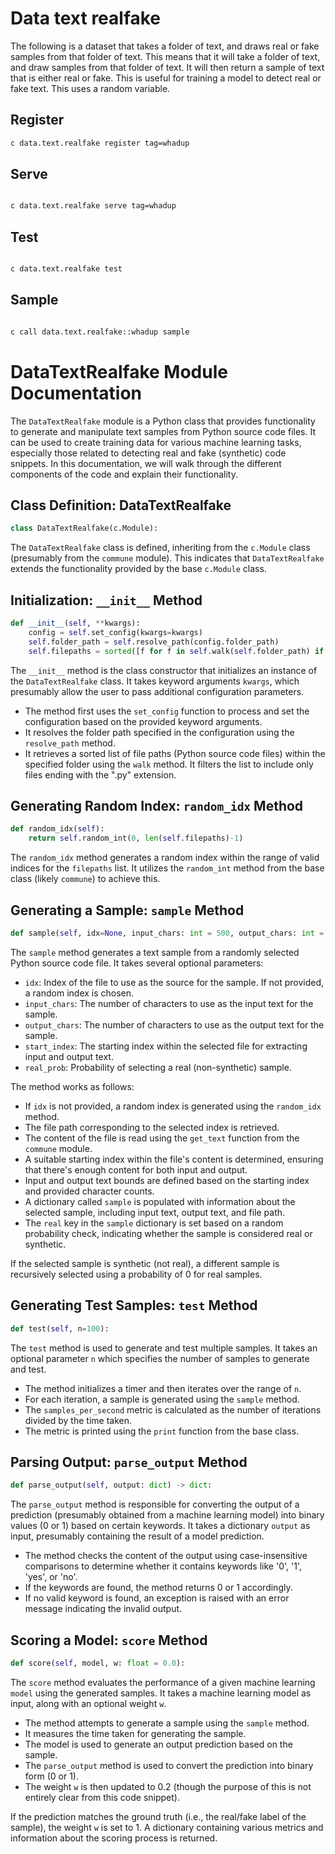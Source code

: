 # Data text realfake

The following is a dataset that takes a folder of text, and draws real or fake samples from that folder of text. This means that it will take a folder of text, and draw samples from that folder of text. It will then return a sample of text that is either real or fake. This is useful for training a model to detect real or fake text. This uses a random variable.

## Register

```bash
c data.text.realfake register tag=whadup
```

## Serve

```bash

c data.text.realfake serve tag=whadup
```

## Test

```bash

c data.text.realfake test
```

## Sample

```bash

c call data.text.realfake::whadup sample
```

# DataTextRealfake Module Documentation

The `DataTextRealfake` module is a Python class that provides functionality to generate and manipulate text samples from Python source code files. It can be used to create training data for various machine learning tasks, especially those related to detecting real and fake (synthetic) code snippets. In this documentation, we will walk through the different components of the code and explain their functionality.

## Class Definition: DataTextRealfake

```python
class DataTextRealfake(c.Module):
```

The `DataTextRealfake` class is defined, inheriting from the `c.Module` class (presumably from the `commune` module). This indicates that `DataTextRealfake` extends the functionality provided by the base `c.Module` class.

## Initialization: `__init__` Method

```python
def __init__(self, **kwargs):
    config = self.set_config(kwargs=kwargs)
    self.folder_path = self.resolve_path(config.folder_path)
    self.filepaths = sorted([f for f in self.walk(self.folder_path) if f.endswith('.py')])
```

The `__init__` method is the class constructor that initializes an instance of the `DataTextRealfake` class. It takes keyword arguments `kwargs`, which presumably allow the user to pass additional configuration parameters.

- The method first uses the `set_config` function to process and set the configuration based on the provided keyword arguments.
- It resolves the folder path specified in the configuration using the `resolve_path` method.
- It retrieves a sorted list of file paths (Python source code files) within the specified folder using the `walk` method. It filters the list to include only files ending with the ".py" extension.

## Generating Random Index: `random_idx` Method

```python
def random_idx(self):
    return self.random_int(0, len(self.filepaths)-1)
```

The `random_idx` method generates a random index within the range of valid indices for the `filepaths` list. It utilizes the `random_int` method from the base class (likely `commune`) to achieve this.

## Generating a Sample: `sample` Method

```python
def sample(self, idx=None, input_chars: int = 500, output_chars: int = 500, start_index: int = 0, real_prob: float = 0.5):
```

The `sample` method generates a text sample from a randomly selected Python source code file. It takes several optional parameters:

- `idx`: Index of the file to use as the source for the sample. If not provided, a random index is chosen.
- `input_chars`: The number of characters to use as the input text for the sample.
- `output_chars`: The number of characters to use as the output text for the sample.
- `start_index`: The starting index within the selected file for extracting input and output text.
- `real_prob`: Probability of selecting a real (non-synthetic) sample.

The method works as follows:

- If `idx` is not provided, a random index is generated using the `random_idx` method.
- The file path corresponding to the selected index is retrieved.
- The content of the file is read using the `get_text` function from the `commune` module.
- A suitable starting index within the file's content is determined, ensuring that there's enough content for both input and output.
- Input and output text bounds are defined based on the starting index and provided character counts.
- A dictionary called `sample` is populated with information about the selected sample, including input text, output text, and file path.
- The `real` key in the `sample` dictionary is set based on a random probability check, indicating whether the sample is considered real or synthetic.

If the selected sample is synthetic (not real), a different sample is recursively selected using a probability of 0 for real samples.

## Generating Test Samples: `test` Method

```python
def test(self, n=100):
```

The `test` method is used to generate and test multiple samples. It takes an optional parameter `n` which specifies the number of samples to generate and test.

- The method initializes a timer and then iterates over the range of `n`.
- For each iteration, a sample is generated using the `sample` method.
- The `samples_per_second` metric is calculated as the number of iterations divided by the time taken.
- The metric is printed using the `print` function from the base class.

## Parsing Output: `parse_output` Method

```python
def parse_output(self, output: dict) -> dict:
```

The `parse_output` method is responsible for converting the output of a prediction (presumably obtained from a machine learning model) into binary values (0 or 1) based on certain keywords. It takes a dictionary `output` as input, presumably containing the result of a model prediction.

- The method checks the content of the output using case-insensitive comparisons to determine whether it contains keywords like '0', '1', 'yes', or 'no'.
- If the keywords are found, the method returns 0 or 1 accordingly.
- If no valid keyword is found, an exception is raised with an error message indicating the invalid output.

## Scoring a Model: `score` Method

```python
def score(self, model, w: float = 0.0):
```

The `score` method evaluates the performance of a given machine learning `model` using the generated samples. It takes a machine learning model as input, along with an optional weight `w`.

- The method attempts to generate a sample using the `sample` method.
- It measures the time taken for generating the sample.
- The model is used to generate an output prediction based on the sample.
- The `parse_output` method is used to convert the prediction into binary form (0 or 1).
- The weight `w` is then updated to 0.2 (though the purpose of this is not entirely clear from this code snippet).

If the prediction matches the ground truth (i.e., the real/fake label of the sample), the weight `w` is set to 1. A dictionary containing various metrics and information about the scoring process is returned.
